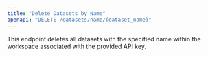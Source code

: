 ```yaml
---
title: "Delete Datasets by Name"
openapi: "DELETE /datasets/name/{dataset_name}"
---
```


This endpoint deletes all datasets with the specified name within the workspace associated with the provided API key.
